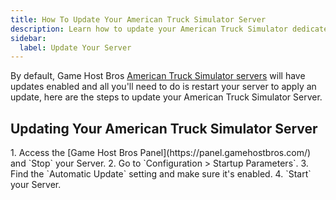 ```yaml
---
title: How To Update Your American Truck Simulator Server
description: Learn how to update your American Truck Simulator dedicated server.
sidebar:
  label: Update Your Server
---
```


By default, Game Host Bros [American Truck Simulator servers](https://www.gamehostbros.com/american-truck-simulator-server-hosting/) will have updates enabled and all you'll need to do is restart your server to apply an update, here are the steps to update your American Truck Simulator Server.

## Updating Your American Truck Simulator Server

<Steps>
1. Access the [Game Host Bros Panel](https://panel.gamehostbros.com/) and `Stop` your Server.
2. Go to `Configuration > Startup Parameters`.
3. Find the `Automatic Update` setting and make sure it's enabled.
4. `Start` your Server.
</Steps>